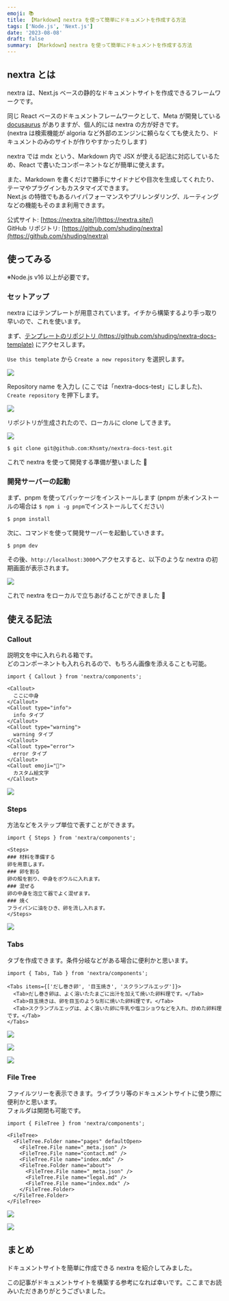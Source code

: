 ```yaml
---
emoji: 📚
title: 【Markdown】nextra を使って簡単にドキュメントを作成する方法
tags: ['Node.js', 'Next.js']
date: '2023-08-08'
draft: false
summary: 【Markdown】nextra を使って簡単にドキュメントを作成する方法
---
```


## nextra とは

nextra は、Next.js ベースの静的なドキュメントサイトを作成できるフレームワークです。

同じ React ベースのドキュメントフレームワークとして、Meta が開発している [docusaurus](https://docusaurus.io/) がありますが、個人的には nextra の方が好きです。  
(nextra は検索機能が algoria など外部のエンジンに頼らなくても使えたり、ドキュメントのみのサイトが作りやすかったりします)

nextra では mdx という、Markdown 内で JSX が使える記法に対応しているため、React で書いたコンポーネントなどが簡単に使えます。

また、Markdown を書くだけで勝手にサイドナビや目次を生成してくれたり、テーマやプラグインもカスタマイズできます。  
Next.js の特徴でもあるハイパフォーマンスやプリレンダリング、ルーティングなどの機能もそのまま利用できます。

公式サイト: [https://nextra.site/](https://nextra.site/)  
GitHub リポジトリ: [https://github.com/shuding/nextra](https://github.com/shuding/nextra)

## 使ってみる

※Node.js v16 以上が必要です。

### セットアップ

nextra にはテンプレートが用意されています。イチから構築するより手っ取り早いので、これを使います。

まず、[テンプレートのリポジトリ (https://github.com/shuding/nextra-docs-template)](https://github.com/shuding/nextra-docs-template) にアクセスします。

`Use this template` から `Create a new repository` を選択します。

![](https://khsmty.com/wp-content/uploads/2023/08/image1.png)

Repository name を入力し (ここでは「nextra-docs-test」にしました)、`Create repository` を押下します。

![](https://khsmty.com/wp-content/uploads/2023/08/image-11.png)

リポジトリが生成されたので、ローカルに clone してきます。

![](https://khsmty.com/wp-content/uploads/2023/08/image-21.png)

```
$ git clone git@github.com:Khsmty/nextra-docs-test.git
```

これで nextra を使って開発する準備が整いました 🎉

### 開発サーバーの起動

まず、pnpm を使ってパッケージをインストールします (pnpm が未インストールの場合は `$ npm i -g pnpm`でインストールしてください)

```
$ pnpm install
```

次に、コマンドを使って開発サーバーを起動していきます。

```
$ pnpm dev
```

その後、`http://localhost:3000`へアクセスすると、以下のような nextra の初期画面が表示されます。

![](https://khsmty.com/wp-content/uploads/2023/08/image-1024x6881-1.png)

これで nextra をローカルで立ちあげることができました 🎉

## 使える記法

### Callout

説明文を中に入れられる箱です。  
どのコンポーネントも入れられるので、もちろん画像を添えることも可能。

```
import { Callout } from 'nextra/components';

<Callout>
  ここに中身
</Callout>
<Callout type="info">
  info タイプ
</Callout>
<Callout type="warning">
  warning タイプ
</Callout>
<Callout type="error">
  error タイプ
</Callout>
<Callout emoji="🤖">
  カスタム絵文字
</Callout>
```

![](https://khsmty.com/wp-content/uploads/2023/08/image-11-1.png)

### Steps

方法などをステップ単位で表すことができます。

```
import { Steps } from 'nextra/components';

<Steps>
### 材料を準備する
卵を用意します。
### 卵を割る
卵の殻を割り、中身をボウルに入れます。
### 混ぜる
卵の中身を泡立て器でよく混ぜます。
### 焼く
フライパンに油をひき、卵を流し入れます。
</Steps>
```

![](https://khsmty.com/wp-content/uploads/2023/08/image-21-1.png)

### Tabs

タブを作成できます。条件分岐などがある場合に便利かと思います。

```
import { Tabs, Tab } from 'nextra/components';

<Tabs items={['だし巻き卵', '目玉焼き', 'スクランブルエッグ']}>
  <Tab>だし巻き卵は、よく溶いたたまごに出汁を加えて焼いた卵料理です。</Tab>
  <Tab>目玉焼きは、卵を目玉のような形に焼いた卵料理です。</Tab>
  <Tab>スクランブルエッグは、よく溶いた卵に牛乳や塩コショウなどを入れ、炒めた卵料理です。</Tab>
</Tabs>
```

![](https://khsmty.com/wp-content/uploads/2023/08/image-31-1.png)

![](https://khsmty.com/wp-content/uploads/2023/08/image-41.png)

![](https://khsmty.com/wp-content/uploads/2023/08/image-51-1.png)

### File Tree

ファイルツリーを表示できます。ライブラリ等のドキュメントサイトに使う際に便利かと思います。  
フォルダは開閉も可能です。

```
import { FileTree } from 'nextra/components';

<FileTree>
  <FileTree.Folder name="pages" defaultOpen>
    <FileTree.File name="_meta.json" />
    <FileTree.File name="contact.md" />
    <FileTree.File name="index.mdx" />
    <FileTree.Folder name="about">
      <FileTree.File name="_meta.json" />
      <FileTree.File name="legal.md" />
      <FileTree.File name="index.mdx" />
    </FileTree.Folder>
  </FileTree.Folder>
</FileTree>
```

![](https://khsmty.com/wp-content/uploads/2023/08/image-6.png)

![](https://khsmty.com/wp-content/uploads/2023/08/image-7.png)

## まとめ

ドキュメントサイトを簡単に作成できる nextra を紹介してみました。

この記事がドキュメントサイトを構築する参考になれば幸いです。ここまでお読みいただきありがとうございました。
